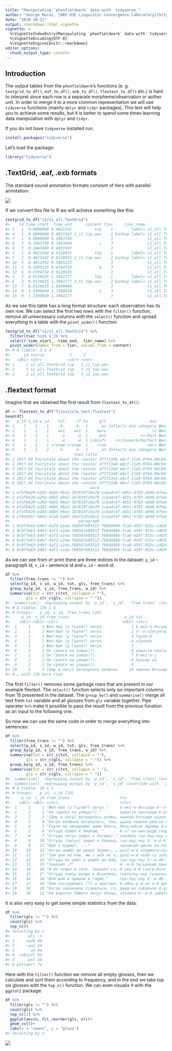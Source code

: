 ```yaml
---
title: "Manipulating `phonfieldwork` data with `tidyverse`"
author: "George Moroz, [NRU HSE Linguistic Convergence Laboratory](https://ilcl.hse.ru/en/)"
date: "2020-10-21"
output: rmarkdown::html_vignette
vignette: >
  %\VignetteIndexEntry{Manipulating `phonfieldwork` data with `tidyverse`}
  %\VignetteEncoding{UTF-8}
  %\VignetteEngine{knitr::rmarkdown}
editor_options: 
  chunk_output_type: console
---
```




## Introduction

The output tables from the `phonfieldwork`'s functions (e. g. `textgrid_to_df()`, `eaf_to_df()`, `exb_to_df()`, `flextext_to_df()` etc.) is hard to interpret since each row is a separate morpheme/observation or aother unit. In order to merge it to a more common representation we will use `tidyverse` functions (mainly `dplyr` and `tidyr` packages). This text will help you to achieve some results, but it is better to spend some times learning data manipulation with `dplyr` and `tidyr`.

If you do not have `tidyverse` installed run:


```r
install.packages("tidyverse")
```

Let's load the package:


```r
library("tidyverse")
```


## .TextGrid, .eaf, .exb formats
The standard sound annotation formats consisnt of tiers with parallel annotation:

![](unnamed-chunk-31-1.png)

If we convert this file to R we will achieve something like this:


```r
textgrid_to_df("s1/s1_all.TextGrid")
#>    id time_start  time_end      content tier     tier_name          source
#> 1   1  0.0000000 0.4821542          tip    1        labels s1_all.TextGrid
#> 4   1  0.0000000 0.4821542 1_s1_tip.wav    2 backup labels s1_all.TextGrid
#> 7   1  0.0000000 0.1063758                 3               s1_all.TextGrid
#> 8   2  0.1063758 0.1843889            ı    3               s1_all.TextGrid
#> 9   3  0.1843889 0.4821542                 3               s1_all.TextGrid
#> 2   2  0.4821542 0.9120635          tap    1        labels s1_all.TextGrid
#> 5   2  0.4821542 0.9120635 2_s1_tap.wav    2 backup labels s1_all.TextGrid
#> 10  4  0.4821542 0.5805225                 3               s1_all.TextGrid
#> 11  5  0.5805225 0.6784724            æ    3               s1_all.TextGrid
#> 12  6  0.6784724 0.9120635                 3               s1_all.TextGrid
#> 3   3  0.9120635 1.3942177          top    1        labels s1_all.TextGrid
#> 6   3  0.9120635 1.3942177 3_s1_top.wav    2 backup labels s1_all.TextGrid
#> 13  7  0.9120635 1.0390666                 3               s1_all.TextGrid
#> 14  8  1.0390666 1.1300820            ɒ    3               s1_all.TextGrid
#> 15  9  1.1300820 1.3942177                 3               s1_all.TextGrid
```

As we see this table has a long format structure: each observation has its own row. We can select the first two rows with the `filter()` function, remove all unnecessary columns with the `select()` function and spread everything in a table with the `pivot_wider()` function:


```r
textgrid_to_df("s1/s1_all.TextGrid") %>% 
  filter(tier %in% 1:2) %>% 
  select(-time_start, -time_end, -tier_name) %>% 
  pivot_wider(names_from = tier, values_from = content)
#> # A tibble: 3 x 4
#>      id source          `1`   `2`         
#>   <dbl> <chr>           <chr> <chr>       
#> 1     1 s1_all.TextGrid tip   1_s1_tip.wav
#> 2     2 s1_all.TextGrid tap   2_s1_tap.wav
#> 3     3 s1_all.TextGrid top   3_s1_top.wav
```

## .flextext format

Imagine that we obtained the first result from `flextext_to_df()`:


```r
df <- flextext_to_df("files/zilo_test.flextext")
head(df)
#>   p_id s_id w_id    txt     cf hn     gls                   msa                free_trans
#> 1    1    1    1     б-     б-  1      an Inflects any category Жил-был (у Гъули?) петух.
#> 2    1    1    1    ик1    ик1  1    быть                    гл Жил-был (у Гъули?) петух.
#> 3    1    1    1     -о     -о  1     pst               гл:Past Жил-был (у Гъули?) петух.
#> 4    1    1    1     -й     -й  5 cvb(pf)    гл:Converb/Perfect Жил-был (у Гъули?) петух.
#> 5    1    1    1 =гъоди =гъоди  1    =rep                  част Жил-был (у Гъули?) петух.
#> 6    1    1    2     б-     б-  1      an Inflects any category Жил-был (у Гъули?) петух.
#>                            text_title                                morph
#> 1 2017.04 Fairytale about the rooster d7f713db-e8cf-11d3-9764-00c04f186933
#> 2 2017.04 Fairytale about the rooster d7f713e8-e8cf-11d3-9764-00c04f186933
#> 3 2017.04 Fairytale about the rooster d7f713dd-e8cf-11d3-9764-00c04f186933
#> 4 2017.04 Fairytale about the rooster d7f713dd-e8cf-11d3-9764-00c04f186933
#> 5 2017.04 Fairytale about the rooster d7f713e1-e8cf-11d3-9764-00c04f186933
#> 6 2017.04 Fairytale about the rooster d7f713db-e8cf-11d3-9764-00c04f186933
#>                                   word                               phrase
#> 1 efafb420-e203-4685-9be2-1b7810f10a70 1cbadc4f-4051-4783-a0d8-bfeee2d2fb13
#> 2 efafb420-e203-4685-9be2-1b7810f10a70 1cbadc4f-4051-4783-a0d8-bfeee2d2fb13
#> 3 efafb420-e203-4685-9be2-1b7810f10a70 1cbadc4f-4051-4783-a0d8-bfeee2d2fb13
#> 4 efafb420-e203-4685-9be2-1b7810f10a70 1cbadc4f-4051-4783-a0d8-bfeee2d2fb13
#> 5 efafb420-e203-4685-9be2-1b7810f10a70 1cbadc4f-4051-4783-a0d8-bfeee2d2fb13
#> 6 c76d26b7-b84a-42a8-ba34-38e712b1db13 1cbadc4f-4051-4783-a0d8-bfeee2d2fb13
#>                              paragraph                                 text
#> 1 0c9ffe63-b4bf-4af3-a1da-f68567e03513 f08dd466-fca6-4597-925c-c46309387ef7
#> 2 0c9ffe63-b4bf-4af3-a1da-f68567e03513 f08dd466-fca6-4597-925c-c46309387ef7
#> 3 0c9ffe63-b4bf-4af3-a1da-f68567e03513 f08dd466-fca6-4597-925c-c46309387ef7
#> 4 0c9ffe63-b4bf-4af3-a1da-f68567e03513 f08dd466-fca6-4597-925c-c46309387ef7
#> 5 0c9ffe63-b4bf-4af3-a1da-f68567e03513 f08dd466-fca6-4597-925c-c46309387ef7
#> 6 0c9ffe63-b4bf-4af3-a1da-f68567e03513 f08dd466-fca6-4597-925c-c46309387ef7
```

As we can see from `df` print there are three indices in the dataset: `p_id` -- paragraph id, `s_id` -- sentence id and `w_id` -- word id.


```r
df %>% 
  filter(free_trans != "") %>% 
  select(p_id, s_id, w_id, txt, gls, free_trans) %>% 
  group_by(p_id, s_id, free_trans, w_id) %>% 
  summarise(txt = str_c(txt, collapse = ""),
         gls = str_c(gls, collapse = "-"))
#> `summarise()` regrouping output by 'p_id', 's_id', 'free_trans' (override with `.groups` argument)
#> # A tibble: 136 x 6
#> # Groups:   p_id, s_id, free_trans [19]
#>     p_id  s_id free_trans                        w_id txt              gls                       
#>    <dbl> <dbl> <chr>                            <dbl> <chr>            <chr>                     
#>  1     1     1 Жил-был (у Гъули?) петух.            1 б-ик1-о-й=гъоди  "an-быть-pst-cvb(pf)-=rep"
#>  2     1     1 Жил-был (у Гъули?) петух.            2 б--о-ч1игу=гъоди "an--pst-neg.cvb-=rep"    
#>  3     1     1 Жил-был (у Гъули?) петух.            3 Гъули-б          "Гъули-an(gen)"           
#>  4     1     1 Жил-был (у Гъули?) петух.            4 х1елеко          "петух"                   
#>  5     1     1 Жил-был (у Гъули?) петух.            5 .                ""                        
#>  6     2     2 Он грелся на улице(?).               6 къват1и-ла=гъоди "улица-in-=rep"           
#>  7     2     2 Он грелся на улице(?).               7 б-ик1-о-j        "an-быть-pst-cvb(pf)"     
#>  8     2     2 Он грелся на улице(?).               8 букьир-ъа        "Букир-sup"               
#>  9     2     2 Он грелся на улице(?).               9 .                ""                        
#> 10     2     3 [Ему в ногу] воткнулась колючка.    10 къинни-й=гъоди   "втыкаться-cvb(pf)-=rep"  
#> # … with 126 more rows
```

The first `filter()` removes some garbage rows that are present in our example flextext. The `select()` function selects only six important columns from 15 presented in the dataset. The `group_by()` and `summarise()` merge all text from `txt` variable and all glosses from `gls` variable together. Pipe operater `%>% ` make it possible to pass the result from the previous funstion as an input to the following one.

So now we can use the same code in order to merge everything into sentences:


```r
df %>% 
  filter(free_trans != "") %>% 
  select(p_id, s_id, w_id, txt, gls, free_trans) %>% 
  group_by(p_id, s_id, free_trans, w_id) %>% 
  summarise(txt = str_c(txt, collapse = ""),
         gls = str_c(gls, collapse = "-")) %>% 
  group_by(p_id, s_id, free_trans) %>% 
  summarise(txt = str_c(txt, collapse = " "),
         gls = str_c(gls, collapse = " "))
#> `summarise()` regrouping output by 'p_id', 's_id', 'free_trans' (override with `.groups` argument)
#> `summarise()` regrouping output by 'p_id', 's_id' (override with `.groups` argument)
#> # A tibble: 19 x 5
#> # Groups:   p_id, s_id [19]
#>     p_id  s_id free_trans                      txt                         gls                       
#>    <dbl> <dbl> <chr>                           <chr>                       <chr>                     
#>  1     1     1 "Жил-был (у Гъули?) петух."     б-ик1-о-й=гъоди б--о-ч1игу… "an-быть-pst-cvb(pf)-=rep…
#>  2     2     2 "Он грелся на улице(?)."        къват1и-ла=гъоди б-ик1-о-j… "улица-in-=rep an-быть-ps…
#>  3     2     3 "[Ему в ногу] воткнулась колюч… къинни-й=гъоди ццана .      "втыкаться-cvb(pf)-=rep к…
#>  4     3     4 "Когда колючка воткнулась, [он… ццана къинни-рбигьи б-uʔ-o… "колючка втыкаться-pst.pt…
#>  5     4     5 "Гъули не обнаружил дома Бихта… бихьтай=ло ишуишу й-ис-он-… "Бихтай-=add дома-дома f-…
#>  6     5     6 "Оттуда пошел к Умалаю, "       б-uʔ-oн-ни=гъоди гьербади … "an-идти-pst-pst(aor)-=re…
#>  7     6     7 "Оттуда петух пошел к Патимат." х1елеко гье-лъу-кку б-ел1-… "петух dem-dat-el an-go-p…
#>  8     8    10 "Оттуда [петух] пошел к Ханича… гье-лъу-кку б--и-й б-uʔ-oн… "dem-dat-el an--pst(aor)-…
#>  9     9    11 "Иди к Хурмат, ..."             хъаничай-ди=ло ен-л1и бежу… "Ханичай-erg-=add rfl-gen…
#> 10    10    12 "Когда дошёл до двора Хурмат, … рул1-и-й Х1урмати-л1и рей-… "говорить--cvb(pf) Хурмат…
#> 11    11    13 "Три дня не ели, мы с ней не з… рул1-и-й лъоб-гу зубу в-ук… "говорить--cvb(pf) три-nu…
#> 12    12    14 "Оттуда он ушёл и дошёл до Айш… гье-лъу-кку б--и-йб--и-й б… "dem-dat-el an--pst(aor)-…
#> 13    13    15 "Захраил …?"                    й--и-й Загьраъил-ди=ло б-у… "f--pst(aor)-cvb(pf) Захр…
#> 14    14    16 "И он пошел в село. Захраил ск… б-укъ-и-й гьеге-б=ло гьон-… "an-гнать-pst-pf dem-an-=…
#> 15    15    17 "Оттуда снизу вверх к Исрапилу… гьегелъу-кку гьикьу=ло лъо… "там-el внизу-=add вверх …
#> 16    16    18 "Шли-шли и пришли к Гаджи."     гье-лъу-кку б--и-йб--и-й б… "dem-dat-el an--pst(aor)-…
#> 17    17    19 "Они поссорились (?) и прогнал… й-ейхъ-у й-ах-о-й дунял б-… "f-ругать-pst f-драться-p…
#> 18    18    20 "Когда закончили ссориться, [п… джид-ия сабаб=ло б-ул1-и-й… "делать-fut причина-=add …
#> 19    19    21 "На воротах Забита петух обнар… х1елеко б--и-й забити-б ка… "петух an--pst(aor)-cvb(p…
```

It is also very easy to get some simple statistics from the data:


```r
df %>% 
  filter(gls != "") %>% 
  count(gls) %>% 
  top_n(6)
#> Selecting by n
#>        gls  n
#> 1     =add 46
#> 2     ¬an1 34
#> 3       an 49
#> 4  cvb(pf) 63
#> 5      pst 28
#> 6 pst(aor) 74
```

Here with the `filter()` function we remove all empty glosses, then we calculate and sort them according to frequency, and in the end we take top six glosses with the `top_n()` function. We can even visualis it with the `ggplot2` package:


```r
df %>% 
  filter(gls != "") %>% 
  count(gls) %>% 
  top_n(11) %>% 
  ggplot(aes(n, fct_reorder(gls, n)))+
  geom_col()+
  labs(x = "count", y = "gloss")
#> Selecting by n
```

![](unnamed-chunk-10-1.png)

